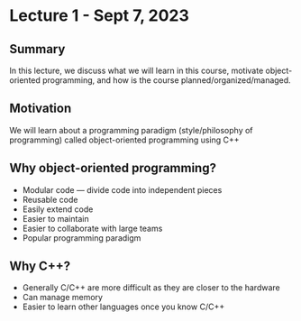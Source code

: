# Lecture 1 - Sept 7, 2023

## Summary

In this lecture, we discuss what we will learn in this course, motivate object-oriented programming, and how is the course planned/organized/managed.

## Motivation

We will learn about a programming paradigm (style/philosophy of programming)
called object-oriented programming using C++

## Why object-oriented programming?

* Modular code — divide code into independent pieces
* Reusable code
* Easily extend code
* Easier to maintain
* Easier to collaborate with large teams
* Popular programming paradigm

## Why C++?

* Generally C/C++ are more difficult as they are closer to the hardware
* Can manage memory
* Easier to learn other languages once you know C/C++